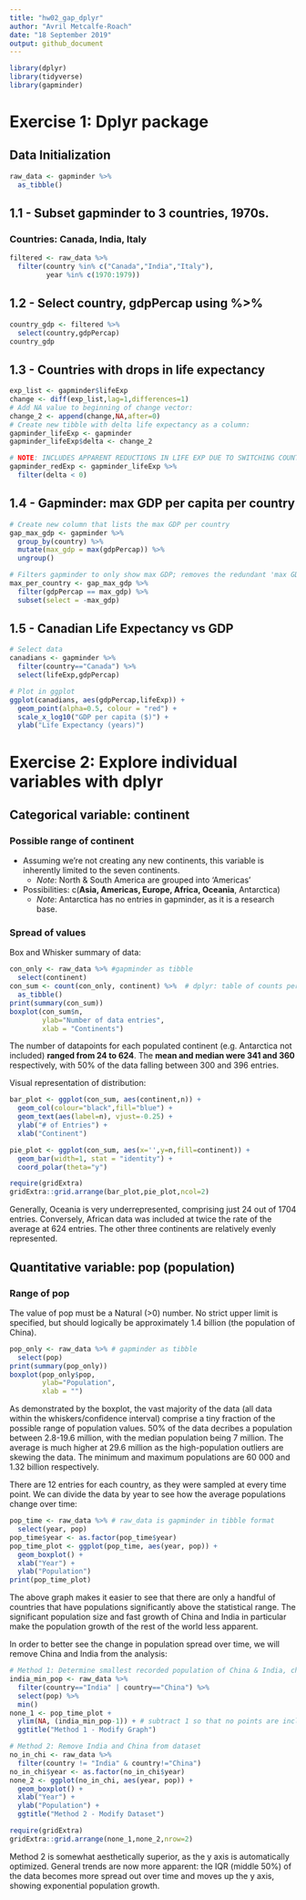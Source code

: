 ```yaml
---
title: "hw02_gap_dplyr"
author: "Avril Metcalfe-Roach"
date: "18 September 2019"
output: github_document
---
```


```r
library(dplyr)
library(tidyverse)
library(gapminder)
```

# Exercise 1: Dplyr package

## Data Initialization
```r
raw_data <- gapminder %>% 
  as_tibble()
```


## 1.1 - Subset gapminder to 3 countries, 1970s.
### Countries: Canada, India, Italy
```r
filtered <- raw_data %>% 
  filter(country %in% c("Canada","India","Italy"), 
         year %in% c(1970:1979))
```

## 1.2 - Select country, gdpPercap using %>%
```r
country_gdp <- filtered %>% 
  select(country,gdpPercap)
country_gdp
```

## 1.3 - Countries with drops in life expectancy
```r
exp_list <- gapminder$lifeExp
change <- diff(exp_list,lag=1,differences=1)
# Add NA value to beginning of change vector:
change_2 <- append(change,NA,after=0)
# Create new tibble with delta life expectancy as a column:
gapminder_lifeExp <- gapminder
gapminder_lifeExp$delta <- change_2

# NOTE: INCLUDES APPARENT REDUCTIONS IN LIFE EXP DUE TO SWITCHING COUNTRIES!!!
gapminder_redExp <- gapminder_lifeExp %>% 
  filter(delta < 0)
```

## 1.4 - Gapminder: max GDP per capita per country
```r
# Create new column that lists the max GDP per country
gap_max_gdp <- gapminder %>% 
  group_by(country) %>% 
  mutate(max_gdp = max(gdpPercap)) %>% 
  ungroup()

# Filters gapminder to only show max GDP; removes the redundant 'max GDP' column
max_per_country <- gap_max_gdp %>% 
  filter(gdpPercap == max_gdp) %>% 
  subset(select = -max_gdp)
```

## 1.5 - Canadian Life Expectancy vs GDP
```r
# Select data
canadians <- gapminder %>% 
  filter(country=="Canada") %>% 
  select(lifeExp,gdpPercap)

# Plot in ggplot
ggplot(canadians, aes(gdpPercap,lifeExp)) +
  geom_point(alpha=0.5, colour = "red") +
  scale_x_log10("GDP per capita ($)") +
  ylab("Life Expectancy (years)")
```

# Exercise 2: Explore individual variables with dplyr

## Categorical variable: continent

### Possible range of continent
- Assuming we're not creating any new continents, this variable is inherently limited to the seven continents.
    - *Note*: North & South America are grouped into 'Americas'
- Possibilities: c(**Asia, Americas, Europe, Africa, Oceania**, Antarctica)
    - *Note*: Antarctica has no entries in gapminder, as it is a research base.

### Spread of values
Box and Whisker summary of data:
```r
con_only <- raw_data %>% #gapminder as tibble
  select(continent)
con_sum <- count(con_only, continent) %>%  # dplyr: table of counts per continent
  as_tibble()
print(summary(con_sum))
boxplot(con_sum$n, 
        ylab="Number of data entries",
        xlab = "Continents")
```

The number of datapoints for each populated continent (e.g. Antarctica not included) **ranged from 24 to 624**. 
The **mean and median were 341 and 360** respectively, with 50% of the data falling between 300 and 396 entries.

Visual representation of distribution:
```r
bar_plot <- ggplot(con_sum, aes(continent,n)) +
  geom_col(colour="black",fill="blue") +
  geom_text(aes(label=n), vjust=-0.25) +
  ylab("# of Entries") +
  xlab("Continent")

pie_plot <- ggplot(con_sum, aes(x='',y=n,fill=continent)) +
  geom_bar(width=1, stat = "identity") +
  coord_polar(theta="y")

require(gridExtra)
gridExtra::grid.arrange(bar_plot,pie_plot,ncol=2)
```

Generally, Oceania is very underrepresented, comprising just 24 out of 1704 entries. Conversely, African data was included at twice the rate of the average at 624 entries. The other three continents are relatively evenly represented.


## Quantitative variable: pop (population)

### Range of pop
The value of pop must be a Natural (>0) number. No strict upper limit is specified, but should logically be approximately 1.4 billion (the population of China).

```r
pop_only <- raw_data %>% # gapminder as tibble
  select(pop)
print(summary(pop_only))
boxplot(pop_only$pop, 
        ylab="Population",
        xlab = "")
```

As demonstrated by the boxplot, the vast majority of the data (all data within the whiskers/confidence interval) comprise a tiny fraction of the possible range of population values. 
50% of the data decribes a population between 2.8-19.6 million, with the median population being 7 million. The average is much higher at 29.6 million as the high-population outliers are skewing the data. The minimum and maximum populations are 60 000 and 1.32 billion respectively.

There are 12 entries for each country, as they were sampled at every time point. We can divide the data by year to see how the average populations change over time:

```r
pop_time <- raw_data %>% # raw_data is gapminder in tibble format 
  select(year, pop)
pop_time$year <- as.factor(pop_time$year)
pop_time_plot <- ggplot(pop_time, aes(year, pop)) +
  geom_boxplot() +
  xlab("Year") +
  ylab("Population")
print(pop_time_plot)
```
 
 The above graph makes it easier to see that there are only a handful of countries that have populations significantly above the statistical range. The significant population size and fast growth of China and India in particular make the population growth of the rest of the world less apparent.
 
 In order to better see the change in population spread over time, we will remove China and India from the analysis:

```r
# Method 1: Determine smallest recorded population of China & India, change graph parameters
india_min_pop <- raw_data %>% 
  filter(country=="India" | country=="China") %>% 
  select(pop) %>% 
  min()
none_1 <- pop_time_plot + 
  ylim(NA, (india_min_pop-1)) + # subtract 1 so that no points are included
  ggtitle("Method 1 - Modify Graph")

# Method 2: Remove India and China from dataset
no_in_chi <- raw_data %>% 
  filter(country != "India" & country!="China")
no_in_chi$year <- as.factor(no_in_chi$year)
none_2 <- ggplot(no_in_chi, aes(year, pop)) +
  geom_boxplot() +
  xlab("Year") +
  ylab("Population") +
  ggtitle("Method 2 - Modify Dataset")

require(gridExtra)
gridExtra::grid.arrange(none_1,none_2,nrow=2)
```

Method 2 is somewhat aesthetically superior, as the y axis is automatically optimized.
General trends are now more apparent: the IQR (middle 50%) of the data becomes more spread out over time and moves up the y axis, showing exponential population growth.

